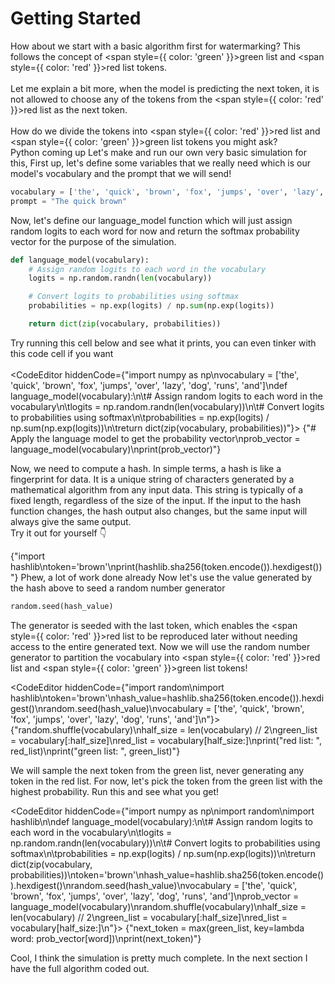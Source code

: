 
# Getting Started
How about we start with a basic algorithm first for watermarking?
This follows the concept of <span style={{ color: 'green' }}>green</span> list and <span style={{ color: 'red' }}>red</span> list tokens.<br/><br/>
Let me explain a bit more, when the model is predicting the next token, it is not allowed to choose any of the tokens from the <span style={{ color: 'red' }}>red</span> list as the next token. <br/><br/>
How do we divide the tokens into <span style={{ color: 'red' }}>red</span> list and <span style={{ color: 'green' }}>green</span> list tokens you might ask?<br/>
<Callout emoji="⚠️">
    Python coming up
</Callout>
Let's make and run our own very basic simulation for this,
First up, let's define some variables that we really need which is our model's vocabulary and the prompt that we will send!
```python
vocabulary = ['the', 'quick', 'brown', 'fox', 'jumps', 'over', 'lazy', 'dog', 'runs', 'and']
prompt = "The quick brown"
```
Now, let's define our language_model function which will just assign random logits to each word for now and return the softmax probability vector for the purpose of the simulation.

```python
def language_model(vocabulary):
    # Assign random logits to each word in the vocabulary
    logits = np.random.randn(len(vocabulary))

    # Convert logits to probabilities using softmax
    probabilities = np.exp(logits) / np.sum(np.exp(logits))

    return dict(zip(vocabulary, probabilities))
```
Try running this cell below and see what it prints, you can even tinker with this code cell if you want<br/><br/>
<CodeEditor hiddenCode={"import numpy as np\nvocabulary = ['the', 'quick', 'brown', 'fox', 'jumps', 'over', 'lazy', 'dog', 'runs', 'and']\ndef language_model(vocabulary):\n\t# Assign random logits to each word in the vocabulary\n\tlogits = np.random.randn(len(vocabulary))\n\t# Convert logits to probabilities using softmax\n\tprobabilities = np.exp(logits) / np.sum(np.exp(logits))\n\treturn dict(zip(vocabulary, probabilities))"}>
{"# Apply the language model to get the probability vector\nprob_vector = language_model(vocabulary)\nprint(prob_vector)"}
</CodeEditor>

Now, we need to compute a hash. In simple terms, a hash is like a fingerprint for data. It is a unique string of characters generated by a mathematical algorithm from any input data. This string is typically of a fixed length, regardless of the size of the input. If the input to the hash function changes, the hash output also changes, but the same input will always give the same output.<br/>
Try it out for yourself 👇

<CodeEditor>
    {"import hashlib\ntoken='brown'\nprint(hashlib.sha256(token.encode()).hexdigest())"}
</CodeEditor>
Phew, a lot of work done already
Now let's use the value generated by the hash above to seed a random number generator

```python
random.seed(hash_value)
```
The generator is seeded with the last token, which enables the <span style={{ color: 'red' }}>red</span> list to be reproduced later without needing access to the entire generated text.
Now we will use the random number generator to partition the vocabulary into <span style={{ color: 'red' }}>red</span> list and <span style={{ color: 'green' }}>green</span> list tokens!

<CodeEditor hiddenCode={"import random\nimport hashlib\ntoken='brown'\nhash_value=hashlib.sha256(token.encode()).hexdigest()\nrandom.seed(hash_value)\nvocabulary = ['the', 'quick', 'brown', 'fox', 'jumps', 'over', 'lazy', 'dog', 'runs', 'and']\n"}>
    {"random.shuffle(vocabulary)\nhalf_size = len(vocabulary) // 2\ngreen_list = vocabulary[:half_size]\nred_list = vocabulary[half_size:]\nprint(\"red list: \", red_list)\nprint(\"green list: \", green_list)"}
</CodeEditor>

We will sample the next token from the green list, never generating any token in the red list. For now, let's pick the token from the green list with the highest probability.
Run this and see what you get!

<CodeEditor hiddenCode={"import numpy as np\nimport random\nimport hashlib\n\ndef language_model(vocabulary):\n\t# Assign random logits to each word in the vocabulary\n\tlogits = np.random.randn(len(vocabulary))\n\t# Convert logits to probabilities using softmax\n\tprobabilities = np.exp(logits) / np.sum(np.exp(logits))\n\treturn dict(zip(vocabulary, probabilities))\ntoken='brown'\nhash_value=hashlib.sha256(token.encode()).hexdigest()\nrandom.seed(hash_value)\nvocabulary = ['the', 'quick', 'brown', 'fox', 'jumps', 'over', 'lazy', 'dog', 'runs', 'and']\nprob_vector = language_model(vocabulary)\nrandom.shuffle(vocabulary)\nhalf_size = len(vocabulary) // 2\ngreen_list = vocabulary[:half_size]\nred_list = vocabulary[half_size:]\n"}>
    {"next_token = max(green_list, key=lambda word: prob_vector[word])\nprint(next_token)"}
</CodeEditor>

Cool, I think the simulation is pretty much complete. In the next section I have the full algorithm coded out.
